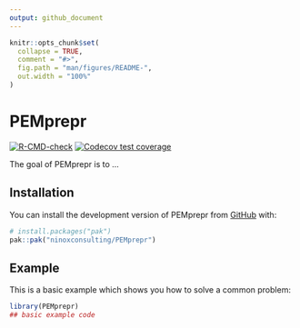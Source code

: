 ```yaml
---
output: github_document
---
```


<!-- README.md is generated from README.Rmd. Please edit that file -->

```r
knitr::opts_chunk$set(
  collapse = TRUE,
  comment = "#>",
  fig.path = "man/figures/README-",
  out.width = "100%"
)
```

# PEMprepr

<!-- badges: start -->
[![R-CMD-check](https://github.com/ninoxconsulting/PEMprepr/actions/workflows/R-CMD-check.yaml/badge.svg)](https://github.com/ninoxconsulting/PEMprepr/actions/workflows/R-CMD-check.yaml)
[![Codecov test coverage](https://codecov.io/gh/ninoxconsulting/PEMprepr/graph/badge.svg)](https://app.codecov.io/gh/ninoxconsulting/PEMprepr)
<!-- badges: end -->

The goal of PEMprepr is to ...

## Installation

You can install the development version of PEMprepr from [GitHub](https://github.com/) with:

``` r
# install.packages("pak")
pak::pak("ninoxconsulting/PEMprepr")
```

## Example

This is a basic example which shows you how to solve a common problem:

```r
library(PEMprepr)
## basic example code
```
